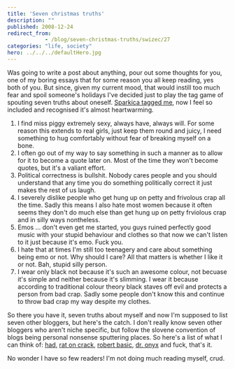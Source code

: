 ```yaml
---
title: 'Seven christmas truths'
description: ""
published: 2008-12-24
redirect_from: 
            - /blog/seven-christmas-truths/swizec/27
categories: "life, society"
hero: ../../../defaultHero.jpg
---
```

Was going to write a post about anything, pour out some thoughts for you, one of my boring essays that for some reason you all keep reading, yes both of you. But since, given my current mood, that would instill too much fear and spoil someone's holidays I've decided just to play the tag game of spouting seven truths about oneself. [Sparkica tagged me](http://blog.mozganostroj.com/2008/12/24/sedem-resnic-ali-sedem-prasic/), now I feel so included and recognised it's almost heartwarming.

1. I find miss piggy extremely sexy, always have, always will. For some reason this extends to real girls, just keep them round and juicy, I need something to hug comfortably without fear of breaking myself on a bone.
2. I often go out of my way to say something in such a manner as to allow for it to become a quote later on. Most of the time they won't become quotes, but it's a valiant effort.
3. Political correctness is bullshit. Nobody cares people and you should understand that any time you do something politically correct it just makes the rest of us laugh.
4. I severely dislike people who get hung up on petty and frivolous crap all the time. Sadly this means I also hate most women because it often seems they don't do much else than get hung up on petty frviolous crap and in silly ways nontheless.
5. Emos ... don't even get me started, you guys ruined perfectly good music with your stupid behaviour and clothes so that now we can't listen to it just because it's emo. Fuck you.
6. I hate that at times I'm still too teenagery and care about something being emo or not. Why should I care? All that matters is whether I like it or not. Bah, stupid silly person.
7. I wear only black not because it's such an awesome colour, not becuase it's simple and neither because it's slimming. I wear it because according to traditional colour theory black staves off evil and protects a person from bad crap. Sadly some people don't know this and continue to throw bad crap my way despite my clothes.



So there you have it, seven truths about myself and now I'm supposed to list seven other bloggers, but here's the catch. I don't really know seven other bloggers who aren't niche specific, but follow the slovene convention of blogs being personal nonsense sputtering places. So here's a list of what I can think of: [had](http://www.had.si/), [rat on crack](http://ratoncrack.blogspot.com/), [robert basic](http://robertbasic.com/blog/), [dr. onyx](http://dronyx.wordpress.com/) and fuck, that's it.

No wonder I have so few readers! I'm not doing much reading myself, crud.